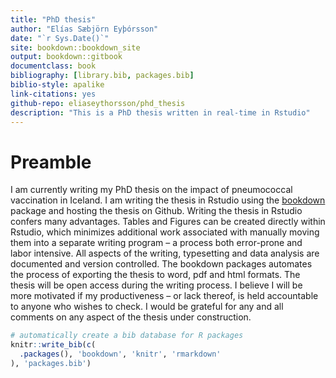 ```yaml
--- 
title: "PhD thesis"
author: "Elías Sæbjörn Eyþórsson"
date: "`r Sys.Date()`"
site: bookdown::bookdown_site
output: bookdown::gitbook
documentclass: book
bibliography: [library.bib, packages.bib]
biblio-style: apalike
link-citations: yes
github-repo: eliaseythorsson/phd_thesis
description: "This is a PhD thesis written in real-time in Rstudio"
---
```


# Preamble

I am currently writing my PhD thesis on the impact of pneumococcal vaccination in Iceland. I am writing the thesis in Rstudio using the [bookdown](https://bookdown.org/yihui/bookdown/) package and hosting the thesis on Github. Writing the thesis in Rstudio confers many advantages. Tables and Figures can be created directly within Rstudio, which minimizes additional work associated with manually moving them into a separate writing program -- a process both error-prone and labor intensive. All aspects of the writing, typesetting and data analysis are documented and version controlled. The bookdown packages automates the process of exporting the thesis to word, pdf and html formats. The thesis will be open access during the writing process. I believe I will be more motivated if my productiveness -- or lack thereof, is held accountable to anyone who wishes to check. I would be grateful for any and all comments on any aspect of the thesis under construction.

```r
# automatically create a bib database for R packages
knitr::write_bib(c(
  .packages(), 'bookdown', 'knitr', 'rmarkdown'
), 'packages.bib')
```
